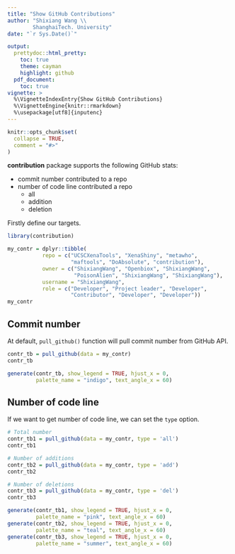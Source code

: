 ```yaml
---
title: "Show GitHub Contributions"
author: "Shixiang Wang \\
        ShanghaiTech. University"
date: "`r Sys.Date()`"

output:
  prettydoc::html_pretty:
    toc: true
    theme: cayman
    highlight: github
  pdf_document:
    toc: true
vignette: >
  %\VignetteIndexEntry{Show GitHub Contributions}
  %\VignetteEngine{knitr::rmarkdown}
  %\usepackage[utf8]{inputenc}
---
```


```r
knitr::opts_chunk$set(
  collapse = TRUE,
  comment = "#>"
)
```


**contribution** package supports the following GitHub stats:

* commit number contributed to a repo
* number of code line contributed a repo
  * all
  * addition
  * deletion
  

Firstly define our targets.  

```r
library(contribution)

my_contr = dplyr::tibble(
           repo = c("UCSCXenaTools", "XenaShiny", "metawho", 
                    "maftools", "DoAbsolute", "contribution"),
           owner = c("ShixiangWang", "Openbiox", "ShixiangWang",
                     "PoisonAlien", "ShixiangWang", "ShixiangWang"),
           username = "ShixiangWang",
           role = c("Developer", "Project leader", "Developer",
                    "Contributor", "Developer", "Developer"))
my_contr
```


## Commit number

At default, `pull_github()` function will pull commit number from GitHub API.

```r
contr_tb = pull_github(data = my_contr)
contr_tb
```


```r
generate(contr_tb, show_legend = TRUE, hjust_x = 0,
         palette_name = "indigo", text_angle_x = 60)
```

## Number of code line

If we want to get number of code line, we can set the `type` option.

```r
# Total number
contr_tb1 = pull_github(data = my_contr, type = 'all')
contr_tb1

# Number of additions
contr_tb2 = pull_github(data = my_contr, type = 'add')
contr_tb2

# Number of deletions
contr_tb3 = pull_github(data = my_contr, type = 'del')
contr_tb3
```


```r
generate(contr_tb1, show_legend = TRUE, hjust_x = 0,
         palette_name = "pink", text_angle_x = 60)
generate(contr_tb2, show_legend = TRUE, hjust_x = 0,
         palette_name = "teal", text_angle_x = 60)
generate(contr_tb3, show_legend = TRUE, hjust_x = 0,
         palette_name = "summer", text_angle_x = 60)
```

